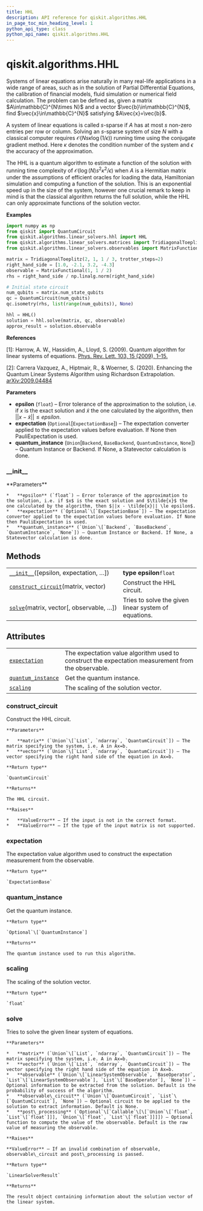 ```yaml
---
title: HHL
description: API reference for qiskit.algorithms.HHL
in_page_toc_min_heading_level: 1
python_api_type: class
python_api_name: qiskit.algorithms.HHL
---
```


# qiskit.algorithms.HHL

<Class id="qiskit.algorithms.HHL" github="https://github.com/qiskit/qiskit/tree/stable/0.18/qiskit/algorithms/linear_solvers/hhl.py" signature="HHL(epsilon=0.01, expectation=None, quantum_instance=None)">
  Systems of linear equations arise naturally in many real-life applications in a wide range of areas, such as in the solution of Partial Differential Equations, the calibration of financial models, fluid simulation or numerical field calculation. The problem can be defined as, given a matrix $A\in\mathbb{C}^{N\times N}$ and a vector $\vec{b}\in\mathbb{C}^{N}$, find $\vec{x}\in\mathbb{C}^{N}$ satisfying $A\vec{x}=\vec{b}$.

  A system of linear equations is called $s$-sparse if $A$ has at most $s$ non-zero entries per row or column. Solving an $s$-sparse system of size $N$ with a classical computer requires $\mathcal{ O }(Ns\kappa\log(1/\epsilon))$ running time using the conjugate gradient method. Here $\kappa$ denotes the condition number of the system and $\epsilon$ the accuracy of the approximation.

  The HHL is a quantum algorithm to estimate a function of the solution with running time complexity of $\mathcal{ O }(\log(N)s^{2}\kappa^{2}/\epsilon)$ when $A$ is a Hermitian matrix under the assumptions of efficient oracles for loading the data, Hamiltonian simulation and computing a function of the solution. This is an exponential speed up in the size of the system, however one crucial remark to keep in mind is that the classical algorithm returns the full solution, while the HHL can only approximate functions of the solution vector.

  **Examples**

  ```python
  import numpy as np
  from qiskit import QuantumCircuit
  from qiskit.algorithms.linear_solvers.hhl import HHL
  from qiskit.algorithms.linear_solvers.matrices import TridiagonalToeplitz
  from qiskit.algorithms.linear_solvers.observables import MatrixFunctional

  matrix = TridiagonalToeplitz(2, 1, 1 / 3, trotter_steps=2)
  right_hand_side = [1.0, -2.1, 3.2, -4.3]
  observable = MatrixFunctional(1, 1 / 2)
  rhs = right_hand_side / np.linalg.norm(right_hand_side)

  # Initial state circuit
  num_qubits = matrix.num_state_qubits
  qc = QuantumCircuit(num_qubits)
  qc.isometry(rhs, list(range(num_qubits)), None)

  hhl = HHL()
  solution = hhl.solve(matrix, qc, observable)
  approx_result = solution.observable
  ```

  **References**

  \[1]: Harrow, A. W., Hassidim, A., Lloyd, S. (2009). Quantum algorithm for linear systems of equations. [Phys. Rev. Lett. 103, 15 (2009), 1–15.](https://doi.org/10.1103/PhysRevLett.103.150502)

  \[2]: Carrera Vazquez, A., Hiptmair, R., & Woerner, S. (2020). Enhancing the Quantum Linear Systems Algorithm using Richardson Extrapolation. [arXiv:2009.04484](http://arxiv.org/abs/2009.04484)

  **Parameters**

  *   **epsilon** (`float`) – Error tolerance of the approximation to the solution, i.e. if $x$ is the exact solution and $\tilde{x}$ the one calculated by the algorithm, then $||x - \tilde{x}|| \le epsilon$.
  *   **expectation** (`Optional`\[`ExpectationBase`]) – The expectation converter applied to the expectation values before evaluation. If None then PauliExpectation is used.
  *   **quantum\_instance** (`Union`\[`Backend`, `BaseBackend`, `QuantumInstance`, `None`]) – Quantum Instance or Backend. If None, a Statevector calculation is done.

  ### \_\_init\_\_

  <Function id="qiskit.algorithms.HHL.__init__" name="__init__" signature="__init__(epsilon=0.01, expectation=None, quantum_instance=None)">
    **Parameters**

    *   **epsilon** (`float`) – Error tolerance of the approximation to the solution, i.e. if $x$ is the exact solution and $\tilde{x}$ the one calculated by the algorithm, then $||x - \tilde{x}|| \le epsilon$.
    *   **expectation** (`Optional`\[`ExpectationBase`]) – The expectation converter applied to the expectation values before evaluation. If None then PauliExpectation is used.
    *   **quantum\_instance** (`Union`\[`Backend`, `BaseBackend`, `QuantumInstance`, `None`]) – Quantum Instance or Backend. If None, a Statevector calculation is done.
  </Function>

  ## Methods

  |                                                                                                                           |                                                      |
  | ------------------------------------------------------------------------------------------------------------------------- | ---------------------------------------------------- |
  | [`__init__`](#qiskit.algorithms.HHL.__init__ "qiskit.algorithms.HHL.__init__")(\[epsilon, expectation, …])                | **type epsilon**`float`                              |
  | [`construct_circuit`](#qiskit.algorithms.HHL.construct_circuit "qiskit.algorithms.HHL.construct_circuit")(matrix, vector) | Construct the HHL circuit.                           |
  | [`solve`](#qiskit.algorithms.HHL.solve "qiskit.algorithms.HHL.solve")(matrix, vector\[, observable, …])                   | Tries to solve the given linear system of equations. |

  ## Attributes

  |                                                                                                        |                                                                                                    |
  | ------------------------------------------------------------------------------------------------------ | -------------------------------------------------------------------------------------------------- |
  | [`expectation`](#qiskit.algorithms.HHL.expectation "qiskit.algorithms.HHL.expectation")                | The expectation value algorithm used to construct the expectation measurement from the observable. |
  | [`quantum_instance`](#qiskit.algorithms.HHL.quantum_instance "qiskit.algorithms.HHL.quantum_instance") | Get the quantum instance.                                                                          |
  | [`scaling`](#qiskit.algorithms.HHL.scaling "qiskit.algorithms.HHL.scaling")                            | The scaling of the solution vector.                                                                |

  ### construct\_circuit

  <Function id="qiskit.algorithms.HHL.construct_circuit" name="construct_circuit" signature="construct_circuit(matrix, vector)">
    Construct the HHL circuit.

    **Parameters**

    *   **matrix** (`Union`\[`List`, `ndarray`, `QuantumCircuit`]) – The matrix specifying the system, i.e. A in Ax=b.
    *   **vector** (`Union`\[`List`, `ndarray`, `QuantumCircuit`]) – The vector specifying the right hand side of the equation in Ax=b.

    **Return type**

    `QuantumCircuit`

    **Returns**

    The HHL circuit.

    **Raises**

    *   **ValueError** – If the input is not in the correct format.
    *   **ValueError** – If the type of the input matrix is not supported.
  </Function>

  ### expectation

  <Function id="qiskit.algorithms.HHL.expectation" name="expectation" signature="property expectation">
    The expectation value algorithm used to construct the expectation measurement from the observable.

    **Return type**

    `ExpectationBase`
  </Function>

  ### quantum\_instance

  <Function id="qiskit.algorithms.HHL.quantum_instance" name="quantum_instance" signature="property quantum_instance">
    Get the quantum instance.

    **Return type**

    `Optional`\[`QuantumInstance`]

    **Returns**

    The quantum instance used to run this algorithm.
  </Function>

  ### scaling

  <Function id="qiskit.algorithms.HHL.scaling" name="scaling" signature="property scaling">
    The scaling of the solution vector.

    **Return type**

    `float`
  </Function>

  ### solve

  <Function id="qiskit.algorithms.HHL.solve" name="solve" signature="solve(matrix, vector, observable=None, observable_circuit=None, post_processing=None)">
    Tries to solve the given linear system of equations.

    **Parameters**

    *   **matrix** (`Union`\[`List`, `ndarray`, `QuantumCircuit`]) – The matrix specifying the system, i.e. A in Ax=b.
    *   **vector** (`Union`\[`List`, `ndarray`, `QuantumCircuit`]) – The vector specifying the right hand side of the equation in Ax=b.
    *   **observable** (`Union`\[`LinearSystemObservable`, `BaseOperator`, `List`\[`LinearSystemObservable`], `List`\[`BaseOperator`], `None`]) – Optional information to be extracted from the solution. Default is the probability of success of the algorithm.
    *   **observable\_circuit** (`Union`\[`QuantumCircuit`, `List`\[`QuantumCircuit`], `None`]) – Optional circuit to be applied to the solution to extract information. Default is None.
    *   **post\_processing** (`Optional`\[`Callable`\[\[`Union`\[`float`, `List`\[`float`]]], `Union`\[`float`, `List`\[`float`]]]]) – Optional function to compute the value of the observable. Default is the raw value of measuring the observable.

    **Raises**

    **ValueError** – If an invalid combination of observable, observable\_circuit and post\_processing is passed.

    **Return type**

    `LinearSolverResult`

    **Returns**

    The result object containing information about the solution vector of the linear system.
  </Function>
</Class>

